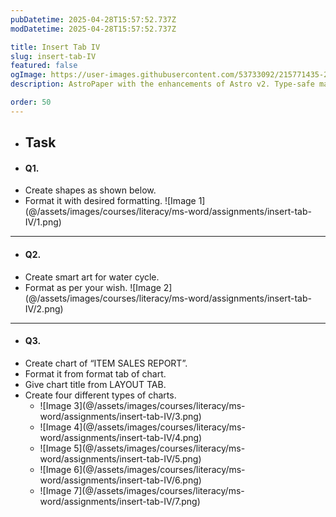 ```yaml
---
pubDatetime: 2025-04-28T15:57:52.737Z
modDatetime: 2025-04-28T15:57:52.737Z

title: Insert Tab IV
slug: insert-tab-IV
featured: false
ogImage: https://user-images.githubusercontent.com/53733092/215771435-25408246-2309-4f8b-a781-1f3d93bdf0ec.png
description: AstroPaper with the enhancements of Astro v2. Type-safe markdown contents, bug fixes and better dev experience etc.

order: 50
---
```


- ## Task

- #### Q1.

<ul class="list-[circle]">
    <li>
        Create shapes as shown below.
    </li>
    <li>
        Format it with desired formatting.
        ![Image 1](@/assets/images/courses/literacy/ms-word/assignments/insert-tab-IV/1.png)
    </li>
</ul>

---

- #### Q2.

<ul class="list-[circle]">
    <li>
        Create smart art for water cycle.
    </li>
    <li>
       Format as per your wish.
        ![Image 2](@/assets/images/courses/literacy/ms-word/assignments/insert-tab-IV/2.png)
    </li>
</ul>

---

- #### Q3.

<ul class="list-[circle]">
    <li>
        Create chart of “ITEM SALES REPORT”.
    </li>
    <li>Format it from format tab of chart.</li>
    <li>
        Give chart title from LAYOUT TAB.
    </li>
    <li>
        Create four different types of charts.
        <ul class="list-[circle]">
           <li>![Image 3](@/assets/images/courses/literacy/ms-word/assignments/insert-tab-IV/3.png)</li>
           <li>![Image 4](@/assets/images/courses/literacy/ms-word/assignments/insert-tab-IV/4.png)</li>
           <li>![Image 5](@/assets/images/courses/literacy/ms-word/assignments/insert-tab-IV/5.png)</li>
           <li>![Image 6](@/assets/images/courses/literacy/ms-word/assignments/insert-tab-IV/6.png)</li>
           <li>![Image 7](@/assets/images/courses/literacy/ms-word/assignments/insert-tab-IV/7.png)</li>
        </ul>
    </li>
</ul>
